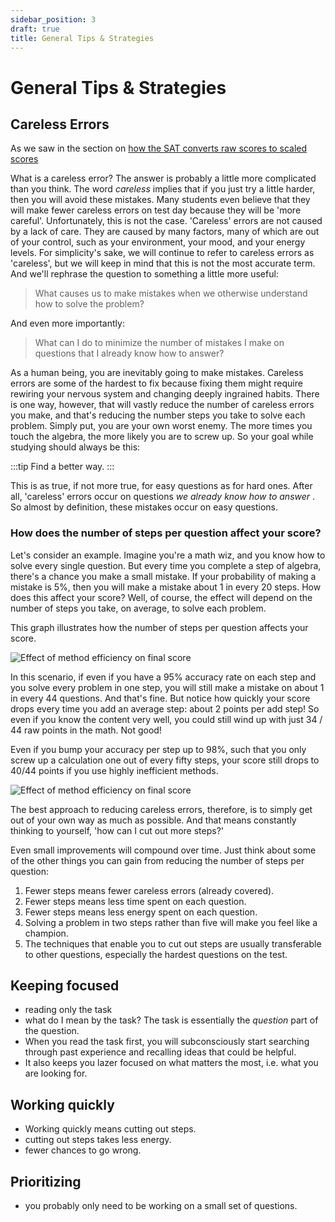 ```yaml
---
sidebar_position: 3
draft: true
title: General Tips & Strategies
---
```


# General Tips & Strategies

## Careless Errors

As we saw in the section on [how the SAT converts raw scores to scaled scores](scoring/)

What is a careless error? 
The answer is probably a little more complicated than you think.
The word _careless_ implies that if you just try a little harder, then you will avoid these mistakes.
Many students even believe that they will make fewer careless errors on test day because they will be 'more careful'.
Unfortunately, this is not the case. 
'Careless' errors are not caused by a lack of care.
They are caused by many factors, many of which are out of your control, such as your environment, your mood, and your energy levels.
For simplicity's sake, we will continue to refer to careless errors as 'careless',
but we will keep in mind that this is not the most accurate term. 
And we'll rephrase the question to something a little more useful:

> What causes us to make mistakes when we otherwise understand how to solve the problem?

And even more importantly:

> What can I do to minimize the number of mistakes I make on questions that I already know how to answer?

As a human being, you are inevitably going to make mistakes.
Careless errors are some of the hardest to fix because fixing them might require rewiring your nervous system and changing deeply ingrained habits.
There is one way, however, that will vastly reduce the number of careless errors you make, and that's reducing the number steps you take to solve each problem. 
Simply put, you are your own worst enemy.
The more times you touch the algebra, the more likely you are to screw up.
So your goal while studying should always be this:

:::tip
Find a better way.
:::

This is as true, if not more true, for easy questions as for hard ones.
After all, 'careless' errors occur on questions _we already know how to answer_ .
So almost by definition, these mistakes occur on easy questions.


### How does the number of steps per question affect your score?

Let's consider an example. 
Imagine you're a math wiz, and you know how to solve every single question.
But every time you complete a step of algebra, there's a chance you make a small mistake. 
If your probability of making a mistake is 5%, then you will make a mistake about 1 in every 20 steps.
How does this affect your score?
Well, of course, the effect will depend on the number of steps you take, on average, to solve each problem.

This graph illustrates how the number of steps per question affects your score.

<picture>
    <source
      srcSet="/img/accuracy_dark.png"
      media="(prefers-color-scheme: dark)"
    />
    <img
      src="/img/accuracy_light.png"
      alt="Effect of method efficiency on final score"
    />
</picture>

In this scenario, if even if you have a 95% accuracy rate on each step and you solve every problem in one step, you will still make a mistake on about 1 in every 44 questions.
And that's fine.
But notice how quickly your score drops every time you add an average step: about 2 points per add step!
So even if you know the content very well, you could still wind up with just 34 / 44 raw points in the math.
Not good!

Even if you bump your accuracy per step up to 98%, such that you only screw up a calculation one out of every fifty steps, your score still drops to 40/44 points if you use highly inefficient methods. 

<picture>
    <source
      srcSet="/img/accuracy2_dark.png"
      media="(prefers-color-scheme: dark)"
    />
    <img
      src="/img/accuracy2_light.png"
      alt="Effect of method efficiency on final score"
    />
</picture>

The best approach to reducing careless errors, therefore, is to simply get out of your own way as much as possible.
And that means constantly thinking to yourself, 'how can I cut out more steps?'

Even small improvements will compound over time.
Just think about some of the other things you can gain from reducing the number of steps per question:

1. Fewer steps means fewer careless errors (already covered).
2. Fewer steps means less time spent on each question.
3. Fewer steps means less energy spent on each question.
4. Solving a problem in two steps rather than five will make you feel like a champion.
5. The techniques that enable you to cut out steps are usually transferable to other questions, especially the hardest questions on the test.









## Keeping focused
- reading only the task
- what do I mean by the task? The task is essentially the _question_ part of the question.
- When you read the task first, you will subconsciously start searching through past experience and recalling ideas that could be helpful. 
- It also keeps you lazer focused on what matters the most, i.e. what you are looking for.

## Working quickly
- Working quickly means cutting out steps.
- cutting out steps takes less energy.
- fewer chances to go wrong.


## Prioritizing
- you probably only need to be working on a small set of questions.



